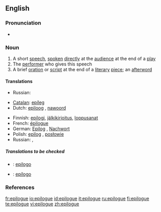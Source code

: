 ==English==

===Pronunciation===
* {{IPA|/'ep.ɪ.l.ɒg/}}

===Noun===
{{en-noun}}

# A short [[speech]], [[spoken]] [[directly]] at the [[audience]] at the end of a [[play]]
# The [[performer]] who gives this speech
# A brief [[oration]] or [[script]] at the end of a [[literary]] [[piece]]; an [[afterword]]

====Translations====
{{trans-top|a short speech}}
{{trans-mid}}
* Russian: {{t|ru|эпилог|m|tr=epilóg}}
{{trans-bottom}}

{{trans-top|the performer who gives this speech}}
{{trans-mid}}
{{trans-bottom}}

{{trans-top|a brief oration or script at the end of a literary piece}}
* [[Catalan]]: [[epíleg]] {{m}}
* Dutch: [[epiloog]] {{n}}, [[nawoord]] {{n}}
{{trans-mid}}
* Finnish: [[epilogi]], [[jälkikirjoitus]], [[loppusanat]]
* French: [[épilogue]]
* German: [[Epilog]] {{m}}, [[Nachwort]] {{n}}
* Polish: [[epilog]] {{m}}, [[posłowie]] {{n}}
* Russian: {{t|ru|эпилог|m|tr=epilóg}}, {{t|ru|послесловие|n|tr=posl'eslóvije}}
{{trans-bottom}}

=====Translations to be checked=====
{{checktrans}}
* {{ttbc|Interlingua}}: [[epilogo]]
* {{ttbc|Spanish}}: [[epílogo]] {{m}}

===References===
{{R:Century 1911}}
{{R:Webster 1913}}

[[fr:epilogue]]
[[io:epilogue]]
[[id:epilogue]]
[[it:epilogue]]
[[ru:epilogue]]
[[fi:epilogue]]
[[te:epilogue]]
[[vi:epilogue]]
[[zh:epilogue]]